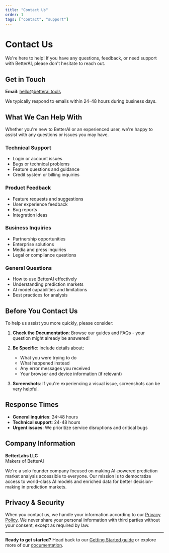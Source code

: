 ```yaml
---
title: "Contact Us"
order: 1
tags: ["contact", "support"]
---
```


# Contact Us

We're here to help! If you have any questions, feedback, or need support with BetterAI, please don't hesitate to reach out.

## Get in Touch

**Email**: [hello@betterai.tools](mailto:hello@betterai.tools)

We typically respond to emails within 24-48 hours during business days.

## What We Can Help With

<Callout type="info">
Whether you're new to BetterAI or an experienced user, we're happy to assist with any questions or issues you may have.
</Callout>

### Technical Support
- Login or account issues
- Bugs or technical problems
- Feature questions and guidance
- Credit system or billing inquiries

### Product Feedback
- Feature requests and suggestions
- User experience feedback
- Bug reports
- Integration ideas

### Business Inquiries
- Partnership opportunities
- Enterprise solutions
- Media and press inquiries
- Legal or compliance questions

### General Questions
- How to use BetterAI effectively
- Understanding prediction markets
- AI model capabilities and limitations
- Best practices for analysis

## Before You Contact Us

To help us assist you more quickly, please consider:

1. **Check the Documentation**: Browse our guides and FAQs - your question might already be answered!

2. **Be Specific**: Include details about:
   - What you were trying to do
   - What happened instead
   - Any error messages you received
   - Your browser and device information (if relevant)

3. **Screenshots**: If you're experiencing a visual issue, screenshots can be very helpful.

## Response Times

- **General inquiries**: 24-48 hours
- **Technical support**: 24-48 hours
- **Urgent issues**: We prioritize service disruptions and critical bugs

## Company Information

**BetterLabs LLC**  
Makers of BetterAI

We're a solo founder company focused on making AI-powered prediction market analysis accessible to everyone. Our mission is to democratize access to world-class AI models and enriched data for better decision-making in prediction markets.

## Privacy & Security

When you contact us, we handle your information according to our [Privacy Policy](/docs/legal/privacy-policy). We never share your personal information with third parties without your consent, except as required by law.

---

**Ready to get started?** Head back to our [Getting Started guide](/docs/guides/getting-started) or explore more of our [documentation](/docs).